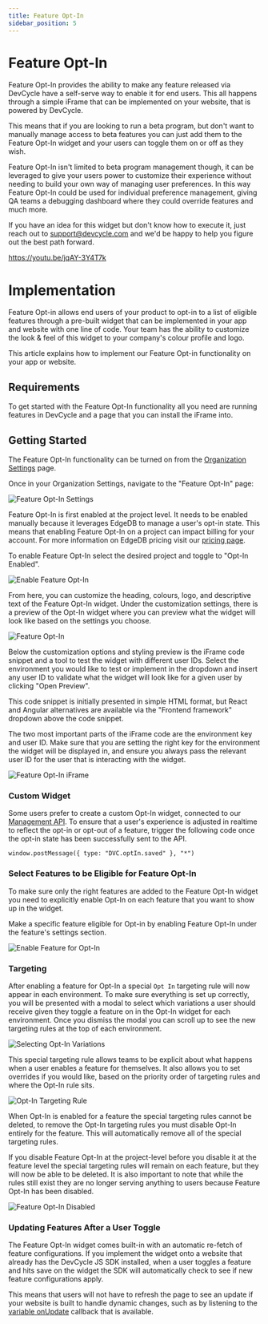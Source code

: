 ```yaml
---
title: Feature Opt-In
sidebar_position: 5
---
```


# Feature Opt-In

Feature Opt-In provides the ability to make any feature released via DevCycle have a self-serve way to enable it for end
users. This all happens through a simple iFrame that can be implemented on your website, that is powered by DevCycle.

This means that if you are looking to run a beta program, but don't want to manually manage access to beta features you
can just add them to the Feature Opt-In widget and your users can toggle them on or off as they wish.

Feature Opt-In isn't limited to beta program management though, it can be leveraged to give your users power to
customize their experience without needing to build your own way of managing user preferences. In this way Feature
Opt-In could be used for individual preference management, giving QA teams a debugging dashboard where they could
override features and much more.

If you have an idea for this widget but don't know how to execute it, just reach out to support@devcycle.com and we'd be
happy to help you figure out the best path forward.

https://youtu.be/jqAY-3Y4T7k

# Implementation

Feature Opt-in allows end users of your product to opt-in to a list of eligible features through a pre-built widget that
can be implemented in your app and website with one line of code. Your team has the ability to customize the look & feel
of this widget to your company's colour profile and logo.

This article explains how to implement our Feature Opt-in functionality on your app or website.

## Requirements

To get started with the Feature Opt-In functionality all you need are running features in DevCycle and a page that you
can install the iFrame into.

## Getting Started

The Feature Opt-In functionality can be turned on from the [Organization Settings](https://app.devcycle.com/r/optIn)
page.

Once in your Organization Settings, navigate to the "Feature Opt-In" page:

![Feature Opt-In Settings](/oct-22-2022-feature-opt-in-1.png)

Feature Opt-In is first enabled at the project level. It needs to be enabled manually because it leverages EdgeDB to
manage a user's opt-in state. This means that enabling Feature Opt-In on a project can impact billing for your account.
For more information on EdgeDB pricing visit our [pricing page](https://devcycle.com/pricing).

To enable Feature Opt-In select the desired project and toggle to "Opt-In Enabled".

![Enable Feature Opt-In](/oct-22-2022-feature-opt-in-2.png)

From here, you can customize the heading, colours, logo, and descriptive text of the Feature Opt-In widget. Under the
customization settings, there is a preview of the Opt-In widget where you can preview what the widget will look like
based on the settings you choose.

![Feature Opt-In](/oct-22-2022-feature-opt-in-3.png)

Below the customization options and styling preview is the iFrame code snippet and a tool to test the widget with
different user IDs. Select the environment you would like to test or implement in the dropdown and insert any user ID to
validate what the widget will look like for a given user by clicking "Open Preview".

This code snippet is initially presented in simple HTML format, but React and Angular alternatives are available via the
"Frontend framework" dropdown above the code snippet.

The two most important parts of the iFrame code are the environment key and user ID. Make sure that you are setting the
right key for the environment the widget will be displayed in, and ensure you always pass the relevant user ID for the
user that is interacting with the widget.

![Feature Opt-In iFrame](/oct-22-2022-feature-opt-in-4.png)

### Custom Widget

Some users prefer to create a custom Opt-In widget, connected to our [Management API](/management-api/). To ensure that
a user's experience is adjusted in realtime to reflect the opt-in or opt-out of a feature, trigger the following code
once the opt-in state has been successfully sent to the API.

```
window.postMessage({ type: "DVC.optIn.saved" }, "*")
```

### Select Features to be Eligible for Feature Opt-In

To make sure only the right features are added to the Feature Opt-In widget you need to explicitly enable Opt-In on each
feature that you want to show up in the widget.

Make a specific feature eligible for Opt-in by enabling Feature Opt-In under the feature's settings section.

![Enable Feature for Opt-In](/oct-22-2022-feature-opt-in-5.png)

### Targeting

After enabling a feature for Opt-In a special `Opt In` targeting rule will now appear in each environment. To make sure
everything is set up correctly, you will be presented with a modal to select which variations a user should receive
given they toggle a feature on in the Opt-In widget for each environment. Once you dismiss the modal you can scroll up
to see the new targeting rules at the top of each environment.

![Selecting Opt-In Variations](/oct-22-2022-feature-opt-in-7.png)

This special targeting rule allows teams to be explicit about what happens when a user enables a feature for themselves.
It also allows you to set overrides if you would like, based on the priority order of targeting rules and where the
Opt-In rule sits.

![Opt-In Targeting Rule](/oct-7-2022-feature-opt-in-6.png)

When Opt-In is enabled for a feature the special targeting rules cannot be deleted, to remove the Opt-In targeting rules
you must disable Opt-In entirely for the feature. This will automatically remove all of the special targeting rules.

If you disable Feature Opt-In at the project-level before you disable it at the feature level the special targeting
rules will remain on each feature, but they will now be able to be deleted. It is also important to note that while the
rules still exist they are no longer serving anything to users because Feature Opt-In has been disabled.

![Feature Opt-In Disabled](/oct-22-2022-feature-opt-in-8.png)

### Updating Features After a User Toggle

The Feature Opt-In widget comes built-in with an automatic re-fetch of feature configurations. If you implement the
widget onto a website that already has the DevCycle JS SDK installed, when a user toggles a feature and hits save on the
widget the SDK will automatically check to see if new feature configurations apply.

This means that users will not have to refresh the page to see an update if your website is built to handle dynamic
changes, such as by listening to the
[variable onUpdate](/sdk/client-side-sdks/javascript/javascript-usage#getting-variable-values) callback that is
available.
